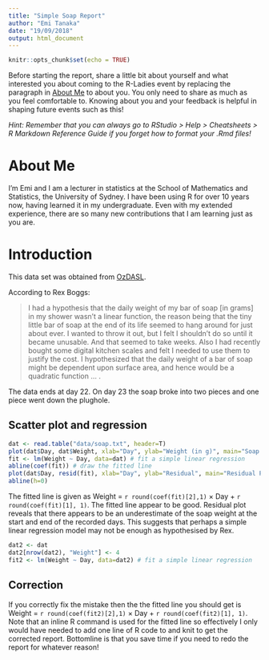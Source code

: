 ```yaml
---
title: "Simple Soap Report"
author: "Emi Tanaka"
date: "19/09/2018"
output: html_document
---
```


```r
knitr::opts_chunk$set(echo = TRUE)
```

Before starting the report, share a little bit about yourself and what interested you about coming to the R-Ladies event by replacing the paragraph in [About Me](#About Me) to about you. You only need to share as much as you feel comfortable to. Knowing about you and your feedback is helpful in shaping future events such as this!

*Hint: Remember that you can always go to RStudio > Help > Cheatsheets > R Markdown Reference Guide if you forget how to format your .Rmd files!*


# About Me

I'm Emi and I am a lecturer in statistics at the School of Mathematics and Statistics, the University of Sydney. I have been using R for over 10 years now, having learned it in my undergraduate. Even with my extended experience, there are so many new contributions that I am learning just as you are. 

# Introduction 

This data set was obtained from [OzDASL](http://www.statsci.org/data/oz/soap.html).

According to Rex Boggs:


> I had a hypothesis that the daily weight of my bar of soap [in grams] in my shower wasn't a linear function, the reason being that the tiny little bar of soap at the end of its life seemed to hang around for just about ever. I wanted to throw it out, but I felt I shouldn't do so until it became unusable. And that seemed to take weeks. Also I had recently bought some digital kitchen scales and felt I needed to use them to justify the cost. I hypothesized that the daily weight of a bar of soap might be dependent upon surface area, and hence would be a quadratic function ... .

The data ends at day 22. On day 23 the soap broke into two pieces and one piece went down the plughole.

## Scatter plot and regression

```r
dat <- read.table("data/soap.txt", header=T)
plot(dat$Day, dat$Weight, xlab="Day", ylab="Weight (in g)", main="Soap Usage")
fit <- lm(Weight ~ Day, data=dat) # fit a simple linear regression
abline(coef(fit)) # draw the fitted line
plot(dat$Day, resid(fit), xlab="Day", ylab="Residual", main="Residual Plot") 
abline(h=0)
```

The fitted line is given as Weight = `r round(coef(fit)[2],1)` $\times$ Day + `r round(coef(fit)[1], 1)`. The fitted line appear to be good. Residual plot reveals that there appears to be an underestimate of the soap weight at the start and end of the recorded days. This suggests that perhaps a simple linear regression model may not be enough as hypothesised by Rex. 

```r
dat2 <- dat
dat2[nrow(dat2), "Weight"] <- 4
fit2 <- lm(Weight ~ Day, data=dat2) # fit a simple linear regression
```

## Correction

If you correctly fix the mistake then the the fitted line you should get is Weight = `r round(coef(fit2)[2],1)` $\times$ Day + `r round(coef(fit2)[1], 1)`. Note that an inline R command is used for the fitted line so effectively I only would have needed to add one line of R code to and knit to get the corrected report. Bottomline is that you save time if you need to redo the report for whatever reason!
